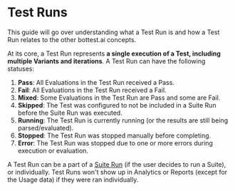 # Test Runs


This guide will go over understanding what a Test Run is and how a Test Run relates to the other
bottest.ai concepts.

At its core, a Test Run represents **a single execution of a Test, including multiple Variants and iterations**.
A Test Run can have the following statuses:

1. **Pass**: All Evaluations in the Test Run received a Pass.
2. **Fail**: All Evaluations in the Test Run received a Fail.
3. **Mixed**: Some Evaluations in the Test Run are Pass and some are Fail.
4. **Skipped**: The Test was configured to not be included in a Suite Run before the Suite Run was executed.
5. **Running**: The Test Run is currently running (or the results are still being parsed/evaluated).
6. **Stopped**: The Test Run was stopped manually before completing.
7. **Error**: The Test Run was stopped due to one or more errors during execution or evaluation.

A Test Run can be a part of a [Suite Run](/core-concepts/suite-runs) (if the user decides to run a Suite), or individually.
Test Runs won't show up in Analytics or Reports (except for the Usage data) if they were ran individually.